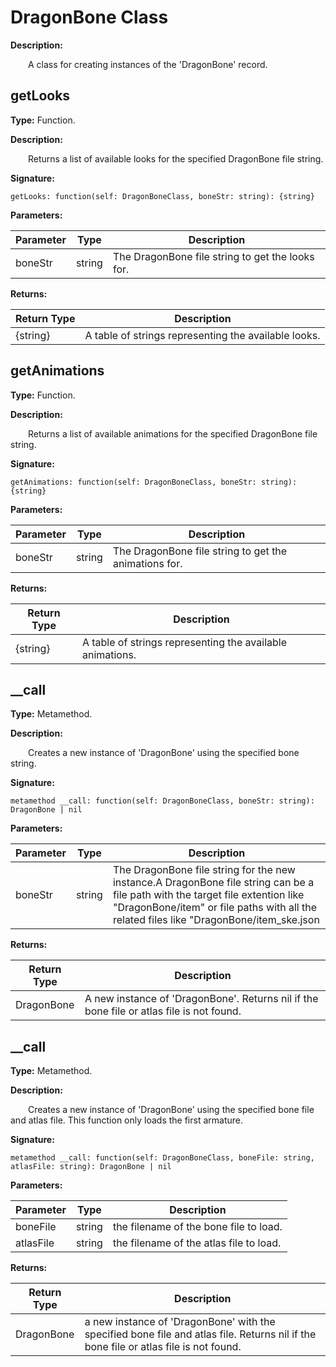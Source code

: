 
# DragonBone Class

**Description:**

&emsp;&emsp;A class for creating instances of the 'DragonBone' record.

## getLooks

**Type:** Function.

**Description:**

&emsp;&emsp;Returns a list of available looks for the specified DragonBone file string.

**Signature:**
```tl
getLooks: function(self: DragonBoneClass, boneStr: string): {string}
```

**Parameters:**

| Parameter | Type | Description |
| --- | --- | --- |
| boneStr | string | The DragonBone file string to get the looks for. |

**Returns:**

| Return Type | Description |
| --- | --- |
| \{string} | A table of strings representing the available looks. |

## getAnimations

**Type:** Function.

**Description:**

&emsp;&emsp;Returns a list of available animations for the specified DragonBone file string.

**Signature:**
```tl
getAnimations: function(self: DragonBoneClass, boneStr: string): {string}
```

**Parameters:**

| Parameter | Type | Description |
| --- | --- | --- |
| boneStr | string | The DragonBone file string to get the animations for. |

**Returns:**

| Return Type | Description |
| --- | --- |
| \{string} | A table of strings representing the available animations. |

## __call

**Type:** Metamethod.

**Description:**

&emsp;&emsp;Creates a new instance of 'DragonBone' using the specified bone string.

**Signature:**
```tl
metamethod __call: function(self: DragonBoneClass, boneStr: string): DragonBone | nil
```

**Parameters:**

| Parameter | Type | Description |
| --- | --- | --- |
| boneStr | string | The DragonBone file string for the new instance.A DragonBone file string can be a file path with the target file extention like "DragonBone/item" or file paths with all the related files like "DragonBone/item_ske.json|DragonBone/item_tex.json".And the an armature name can be added following a seperator of ';'. like "DragonBone/item;mainArmature" or "DragonBone/item_ske.json|DragonBone/item_tex.json;mainArmature" |

**Returns:**

| Return Type | Description |
| --- | --- |
| DragonBone | A new instance of 'DragonBone'. Returns nil if the bone file or atlas file is not found. |

## __call

**Type:** Metamethod.

**Description:**

&emsp;&emsp;Creates a new instance of 'DragonBone' using the specified bone file and atlas file. This function only loads the first armature.

**Signature:**
```tl
metamethod __call: function(self: DragonBoneClass, boneFile: string, atlasFile: string): DragonBone | nil
```

**Parameters:**

| Parameter | Type | Description |
| --- | --- | --- |
| boneFile | string | the filename of the bone file to load. |
| atlasFile | string | the filename of the atlas file to load. |

**Returns:**

| Return Type | Description |
| --- | --- |
| DragonBone | a new instance of 'DragonBone' with the specified bone file and atlas file. Returns nil if the bone file or atlas file is not found. |